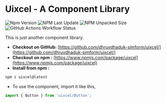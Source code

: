  
<Meta title="Welcome" />
 
# Uixcel - A Component Library

![Npm Version](https://img.shields.io/npm/v/uixcel.svg)
![NPM Last Update](https://img.shields.io/npm/last-update/uixcel)
![NPM Unpacked Size](https://img.shields.io/npm/unpacked-size/uixcel)
![GitHub Actions Workflow Status](https://img.shields.io/github/actions/workflow/status/dhruvdhaduk-simform/uixcel/publish.yml)

This is just another component library.

- **Checkout on GitHub:** [https://github.com/dhruvdhaduk-simform/uixcel/](https://github.com/dhruvdhaduk-simform/uixcel/)
- **Checkout on npm :** [https://www.npmjs.com/package/uixcel](https://www.npmjs.com/package/uixcel)
- **Install from npm :**

```bash
npm i uixcel@latest
```

- To use the component, import it like this,

```typescript
import { Button } from 'uixcel/Button';
```
